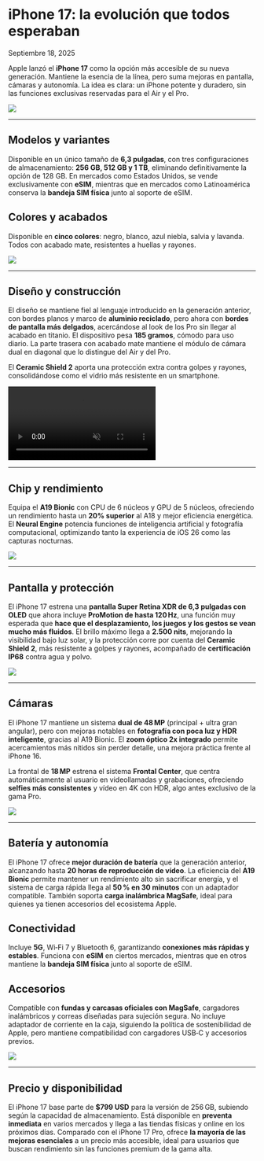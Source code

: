 # iPhone 17: la evolución que todos esperaban

Septiembre 18, 2025

<div class='espacio'/>

Apple lanzó el **iPhone 17** como la opción más accesible de su nueva generación. Mantiene la esencia de la línea, pero suma mejoras en pantalla, cámaras y autonomía. La idea es clara: un iPhone potente y duradero, sin las funciones exclusivas reservadas para el Air y el Pro.

![](/assets/blog-assets/iPhone17/iPhone17Preview.webp)

---
<div class='espacio'/>

## Modelos y variantes

Disponible en un único tamaño de **6,3 pulgadas**, con tres configuraciones de almacenamiento: **256 GB, 512 GB y 1 TB**, eliminando definitivamente la opción de 128 GB. En mercados como Estados Unidos, se vende exclusivamente con **eSIM**, mientras que en mercados como Latinoamérica conserva la **bandeja SIM física** junto al soporte de eSIM.

<div class='espacio'/>

## Colores y acabados

Disponible en **cinco colores**: negro, blanco, azul niebla, salvia y lavanda. Todos con acabado mate, resistentes a huellas y rayones.

![](/assets/blog-assets/iPhone17/iPhone17Colors.webp)

---
<div class='espacio'/>

## Diseño y construcción

El diseño se mantiene fiel al lenguaje introducido en la generación anterior, con bordes planos y marco de **aluminio reciclado**, pero ahora con **bordes de pantalla más delgados**, acercándose al look de los Pro sin llegar al acabado en titanio. El dispositivo pesa **185 gramos**, cómodo para uso diario. La parte trasera con acabado mate mantiene el módulo de cámara dual en diagonal que lo distingue del Air y del Pro. 

El **Ceramic Shield 2** aporta una protección extra contra golpes y rayones, consolidándose como el vidrio más resistente en un smartphone.

<video autoPlay loop muted playsInline>
  <source src="/assets/blog-assets/iPhone17/iPhone17CeramicShield2.mp4" type="video/mp4" />
</video>

---
<div class='espacio'/>

## Chip y rendimiento

Equipa el **A19 Bionic** con CPU de 6 núcleos y GPU de 5 núcleos, ofreciendo un rendimiento hasta un **20% superior** al A18 y mejor eficiencia energética. El **Neural Engine** potencia funciones de inteligencia artificial y fotografía computacional, optimizando tanto la experiencia de iOS 26 como las capturas nocturnas.

![](/assets/blog-assets/iPhone17/iPhone17A19.webp)

---
<div class='espacio'/>

## Pantalla y protección

El iPhone 17 estrena una **pantalla Super Retina XDR de 6,3 pulgadas con OLED** que ahora incluye **ProMotion de hasta 120 Hz**, una función muy esperada que **hace que el desplazamiento, los juegos y los gestos se vean mucho más fluidos**. El brillo máximo llega a **2.500 nits**, mejorando la visibilidad bajo luz solar, y la protección corre por cuenta del **Ceramic Shield 2**, más resistente a golpes y rayones, acompañado de **certificación IP68** contra agua y polvo.

![](/assets/blog-assets/iPhone17/iPhone17Display.webp)

---
<div class='espacio'/>

## Cámaras

El iPhone 17 mantiene un sistema **dual de 48 MP** (principal + ultra gran angular), pero con mejoras notables en **fotografía con poca luz y HDR inteligente**, gracias al A19 Bionic. El **zoom óptico 2x integrado** permite acercamientos más nítidos sin perder detalle, una mejora práctica frente al iPhone 16.

La frontal de **18 MP** estrena el sistema **Frontal Center**, que centra automáticamente al usuario en videollamadas y grabaciones, ofreciendo **selfies más consistentes** y vídeo en 4K con HDR, algo antes exclusivo de la gama Pro.

![](/assets/blog-assets/iPhone17/iPhone17Camera.webp)

---
<div class='espacio'/>

## Batería y autonomía

El iPhone 17 ofrece **mejor duración de batería** que la generación anterior, alcanzando hasta **20 horas de reproducción de vídeo**. La eficiencia del **A19 Bionic** permite mantener un rendimiento alto sin sacrificar energía, y el sistema de carga rápida llega al **50 % en 30 minutos** con un adaptador compatible. También soporta **carga inalámbrica MagSafe**, ideal para quienes ya tienen accesorios del ecosistema Apple.

<div class='espacio'/>

## Conectividad

Incluye **5G**, Wi‑Fi 7 y Bluetooth 6, garantizando **conexiones más rápidas y estables**. Funciona con **eSIM** en ciertos mercados, mientras que en otros mantiene la **bandeja SIM física** junto al soporte de eSIM.

<div class='espacio'/>

## Accesorios

Compatible con **fundas y carcasas oficiales con MagSafe**, cargadores inalámbricos y correas diseñadas para sujeción segura. No incluye adaptador de corriente en la caja, siguiendo la política de sostenibilidad de Apple, pero mantiene compatibilidad con cargadores USB‑C y accesorios previos.

![](/assets/blog-assets/iPhone17/iPhone17Accesorys.webp)

---
<div class='espacio'/>

## Precio y disponibilidad

El iPhone 17 base parte de **$799 USD** para la versión de 256 GB, subiendo según la capacidad de almacenamiento. Está disponible en **preventa inmediata** en varios mercados y llega a las tiendas físicas y online en los próximos días. Comparado con el iPhone 17 Pro, ofrece **la mayoría de las mejoras esenciales** a un precio más accesible, ideal para usuarios que buscan rendimiento sin las funciones premium de la gama alta.

<div class='espacio'/>
